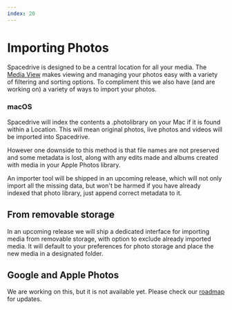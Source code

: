 ```yaml
---
index: 20
---
```


# Importing Photos

Spacedrive is designed to be a central location for all your media. The [Media View]() makes viewing and managing your photos easy with a variety of filtering and sorting options. To compliment this we also have (and are working on) a variety of ways to import your photos.

### macOS

Spacedrive will index the contents a .photolibrary on your Mac if it is found within a Location. This will mean original photos, live photos and videos will be imported into Spacedrive.

However one downside to this method is that file names are not preserved and some metadata is lost, along with any edits made and albums created with media in your Apple Photos library.

An importer tool will be shipped in an upcoming release, which will not only import all the missing data, but won't be harmed if you have already indexed that photo library, just append correct metadata to it.

## From removable storage

In an upcoming release we will ship a dedicated interface for importing media from removable storage, with option to exclude already imported media. It will default to your preferences for photo storage and place the new media in a designated folder.

## Google and Apple Photos

We are working on this, but it is not available yet. Please check our [roadmap](/roadmap) for updates.

